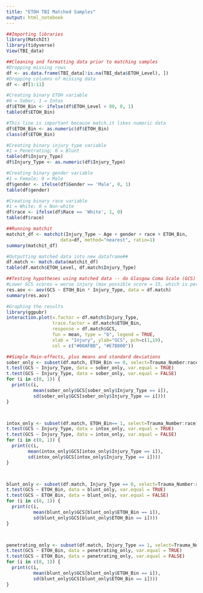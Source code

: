 ```yaml
---
title: "ETOH TBI Matched Samples"
output: html_notebook
---
```



```r
##Importing libraries
library(MatchIt)
library(tidyverse)
View(TBI_data)
```


```r
##Cleaning and formatting data prior to matching samples
#Dropping missing rows
df <- as.data.frame(TBI_data[!is.na(TBI_data$ETOH_Level), ])
#Dropping columns of missing data
df <- df[1:11]

#Creating binary ETOH variable
#0 = Sober; 1 = Intox
df$ETOH_Bin <- ifelse(df$ETOH_Level < 80, 0, 1)
table(df$ETOH_Bin)

#This line is important because match.it likes numeric data
df$ETOH_Bin <- as.numeric(df$ETOH_Bin)
class(df$ETOH_Bin)

#Creating binary injury type variable
#1 = Penetrating; 0 = Blunt
table(df$Injury_Type)
df$Injury_Type <- as.numeric(df$Injury_Type)

#Creating binary gender variable
#1 = Female; 0 = Male
df$gender <- ifelse(df$Gender == 'Male', 0, 1)
table(df$gender)

#Creating binary race variable
#1 = White; 0 = Non-white
df$race <- ifelse(df$Race == 'White', 1, 0)
table(df$race)
```

```r
##Running matchit
matchit_df <- matchit(Injury_Type ~ Age + gender + race + ETOH_Bin, 
                    data=df, method="nearest", ratio=1)
summary(matchit_df)

#Outputting matched data into new dataframe##
df.match <- match.data(matchit_df)
table(df.match$ETOH_Level, df.match$Injury_Type)
```

```r
##Testing hypotheses using matched data -- do Glasgow Coma Scale (GCS) scores differ by injury type and alcohol content
#Lower GCS scores = worse injury (max possible score = 15, which is perfectly healthy and alert)
res.aov <- aov(GCS ~ ETOH_Bin * Injury_Type, data = df.match)
summary(res.aov)

#Graphing the results
library(ggpubr)
interaction.plot(x.factor = df.match$Injury_Type, 
                 trace.factor = df.match$ETOH_Bin, 
                 response = df.match$GCS, 
                 fun = mean, type = "b", legend = TRUE,
                 xlab = "Injury", ylab="GCS", pch=c(1,19), 
                 col = c("#00AFBB", "#E7B800"))
```

```r
##Simple Main-effects, plus means and standard deviations
sober_only <- subset(df.match, ETOH_Bin == 0, select=Trauma_Number:race)
t.test(GCS ~ Injury_Type, data = sober_only, var.equal = TRUE)
t.test(GCS ~ Injury_Type, data = sober_only, var.equal = FALSE)
for (i in c(0, 1)) {
  print(c(i, 
          mean(sober_only$GCS[sober_only$Injury_Type == i]), 
          sd(sober_only$GCS[sober_only$Injury_Type == i])))
}



intox_only <- subset(df.match, ETOH_Bin== 1, select=Trauma_Number:race)
t.test(GCS ~ Injury_Type, data = intox_only, var.equal = TRUE)
t.test(GCS ~ Injury_Type, data = intox_only, var.equal = FALSE)
for (i in c(0, 1)) {
  print(c(i, 
        mean(intox_only$GCS[intox_only$Injury_Type == i]), 
        sd(intox_only$GCS[intox_only$Injury_Type == i])))
}



blunt_only <- subset(df.match, Injury_Type == 0, select=Trauma_Number:race)
t.test(GCS ~ ETOH_Bin, data = blunt_only, var.equal = TRUE)
t.test(GCS ~ ETOH_Bin, data = blunt_only, var.equal = FALSE)
for (i in c(0, 1)) {
  print(c(i, 
          mean(blunt_only$GCS[blunt_only$ETOH_Bin == i]), 
          sd(blunt_only$GCS[blunt_only$ETOH_Bin == i])))
}



penetrating_only <- subset(df.match, Injury_Type == 1, select=Trauma_Number:race)
t.test(GCS ~ ETOH_Bin, data = penetrating_only, var.equal = TRUE)
t.test(GCS ~ ETOH_Bin, data = penetrating_only, var.equal = FALSE)
for (i in c(0, 1)) {
  print(c(i, 
          mean(blunt_only$GCS[blunt_only$ETOH_Bin == i]), 
          sd(blunt_only$GCS[blunt_only$ETOH_Bin == i])))
}
```
